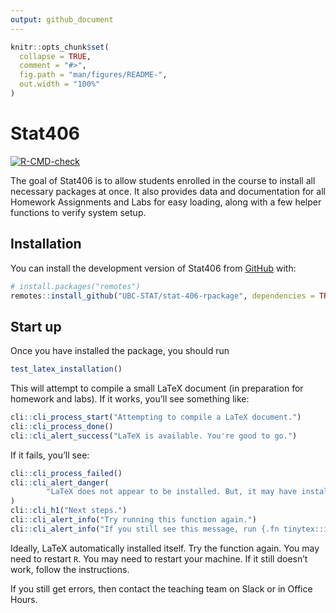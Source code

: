 ```yaml
---
output: github_document
---
```


<!-- README.md is generated from README.Rmd. Please edit that file -->

```r
knitr::opts_chunk$set(
  collapse = TRUE,
  comment = "#>",
  fig.path = "man/figures/README-",
  out.width = "100%"
)
```

# Stat406

<!-- badges: start -->
[![R-CMD-check](https://github.com/UBC-STAT/stat-406-rpackage/actions/workflows/R-CMD-check.yaml/badge.svg)](https://github.com/UBC-STAT/stat-406-rpackage/actions/workflows/R-CMD-check.yaml)
<!-- badges: end -->

The goal of Stat406 is to allow students enrolled in the course to install
all necessary packages at once. It also provides data and documentation
for all Homework Assignments and Labs for easy loading, along with a few
helper functions to verify system setup.

## Installation

You can install the development version of Stat406 from [GitHub](https://github.com/) with:

```r
# install.packages("remotes")
remotes::install_github("UBC-STAT/stat-406-rpackage", dependencies = TRUE)
```

## Start up

Once you have installed the package, you should run
```r
test_latex_installation()
```
This will attempt to compile a small LaTeX document (in preparation for
homework and labs). If it works, you'll see something like:
```r
cli::cli_process_start("Attempting to compile a LaTeX document.")
cli::cli_process_done()
cli::cli_alert_success("LaTeX is available. You're good to go.")
```
If it fails, you'll see:
```r
cli::cli_process_failed()
cli::cli_alert_danger(
        "LaTeX does not appear to be installed. But, it may have installed automatically"
)
cli::cli_h1("Next steps.")
cli::cli_alert_info("Try running this function again.")
cli::cli_alert_info("If you still see this message, run {.fn tinytex::install_tinytex}.")
```
Ideally, LaTeX automatically installed itself. Try the function again. You
may need to restart `R`. You may need to restart your machine. 
If it still doesn't work, follow the instructions.

If you still get errors, then contact the teaching team on Slack or in 
Office Hours.
